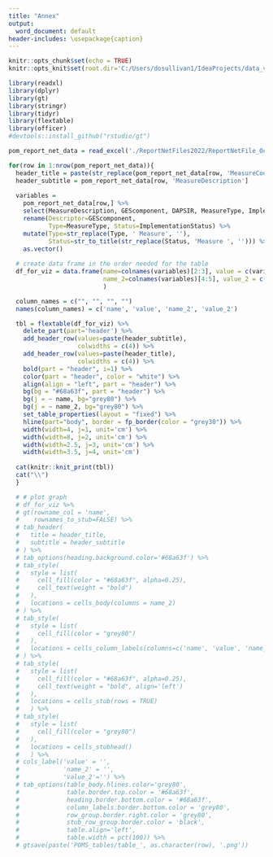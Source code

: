 ```yaml
---
title: "Annex"
output:
  word_document: default
header-includes: \usepackage{caption}
---
```


```r
knitr::opts_chunk$set(echo = TRUE)
knitr::opts_knit$set(root.dir='C:/Users/dosullivan1/IdeaProjects/data_visualisations/MSFD')
```

```r
library(readxl)
library(dplyr)
library(gt)
library(stringr)
library(tidyr)
library(flextable)
library(officer)
#devtools::install_github("rstudio/gt")
```

```r
pom_report_net_data = read_excel('./ReportNetFiles2022/ReportNetFile_Oct2022_V31.xlsx')
```


```r
for(row in 1:nrow(pom_report_net_data)){
  header_title = paste(str_replace(pom_report_net_data[row, 'MeasureCode'], 'ACSIE-', ''), pom_report_net_data[row, 'MeasureName'])
  header_subtitle = pom_report_net_data[row, 'MeasureDescription']
  
  variables = 
    pom_report_net_data[row,] %>%
    select(MeasureDescription, GEScomponent, DAPSIR, MeasureType, ImplementationStatus) %>%
    rename(Descriptor=GEScomponent, 
           Type=MeasureType, Status=ImplementationStatus) %>%
    mutate(Type=str_replace(Type, ' Measure', ''), 
           Status=str_to_title(str_replace(Status, 'Measure ', ''))) %>%
    as.vector()
  
  # create data frame in the order needed for the table
  df_for_viz = data.frame(name=colnames(variables)[2:3], value = c(variables[[2]],variables[[3]]),
                          name_2=colnames(variables)[4:5], value_2 = c(variables[[4]],variables[[5]])
                          )

  column_names = c("", "", "", "")
  names(column_names) = c('name', 'value', 'name_2', 'value_2')

  tbl = flextable(df_for_viz) %>%
    delete_part(part='header') %>%
    add_header_row(values=paste(header_subtitle),
                   colwidths = c(4)) %>%
    add_header_row(values=paste(header_title),
                   colwidths = c(4)) %>%
    bold(part = "header", i=1) %>% 
    color(part = "header", color = "white") %>%
    align(align = "left", part = "header") %>%
    bg(bg = "#68a63f", part = "header") %>%
    bg(j = ~ name, bg="grey80") %>%
    bg(j = ~ name_2, bg="grey80") %>%
    set_table_properties(layout = "fixed") %>%
    hline(part="body", border = fp_border(color = "grey30")) %>%
    width(width=4, j=1, unit='cm') %>%
    width(width=8, j=2, unit='cm') %>%
    width(width=2.5, j=3, unit='cm') %>%
    width(width=3.5, j=4, unit='cm')
  
  cat(knitr::knit_print(tbl))
  cat("\\")
  }
```
```r
  
  # # plot graph
  # df_for_viz %>%
  # gt(rowname_col = 'name',
  #    rownames_to_stub=FALSE) %>%
  # tab_header(
  #   title = header_title,
  #   subtitle = header_subtitle
  # ) %>%
  # tab_options(heading.background.color='#68a63f') %>%
  # tab_style(
  #   style = list(
  #     cell_fill(color = "#68a63f", alpha=0.25),
  #     cell_text(weight = "bold")
  #   ),
  #   locations = cells_body(columns = name_2)
  # ) %>%
  # tab_style(
  #   style = list(
  #     cell_fill(color = "grey80")
  #   ),
  #   locations = cells_column_labels(columns=c('name', 'value', 'name_2', 'value_2'))
  # ) %>%
  # tab_style(
  #   style = list(
  #     cell_fill(color = "#68a63f", alpha=0.25),
  #     cell_text(weight = "bold", align='left')
  #   ),
  #   locations = cells_stub(rows = TRUE)
  #   ) %>%
  # tab_style(
  #   style = list(
  #     cell_fill(color = "grey80")
  #   ),
  #   locations = cells_stubhead()
  #   ) %>%
  # cols_label('value' = '',
  #            'name_2' = '',
  #            'value_2'='') %>%
  # tab_options(table_body.hlines.color='grey80',
  #             table.border.top.color = '#68a63f',
  #             heading.border.bottom.color = '#68a63f',
  #             column_labels.border.bottom.color = 'grey80',
  #             row_group.border.right.color = 'grey80',
  #             stub_row_group.border.color = 'black',
  #             table.align='left',
  #             table.width = pct(100)) %>%
  # gtsave(paste('POMS_tables/table_', as.character(row), '.png'))
```

